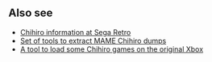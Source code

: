 == Also see ==

* [http://segaretro.org/Sega_Chihiro Chihiro information at Sega Retro]
* [https://github.com/JayFoxRox/Chihiro-Tools Set of tools to extract MAME Chihiro dumps]
* [https://github.com/JayFoxRox/Chihiro-Launcher A tool to load some Chihiro games on the original Xbox]